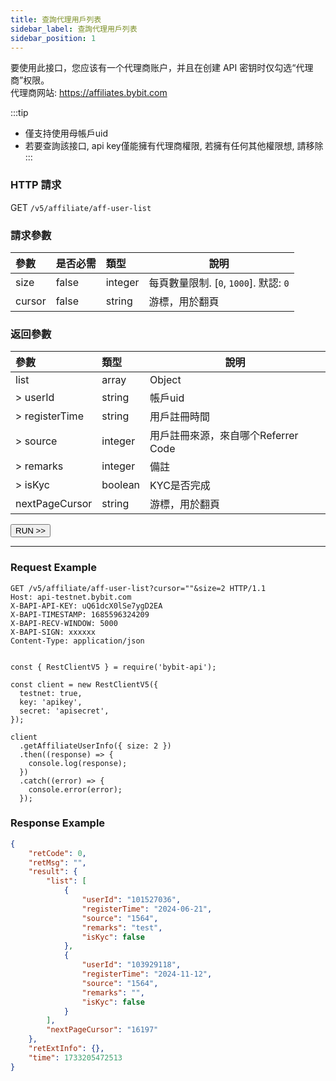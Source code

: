 ```yaml
---
title: 查詢代理用戶列表
sidebar_label: 查詢代理用戶列表
sidebar_position: 1
---
```


要使用此接口，您应该有一个代理商账户，并且在创建 API 密钥时仅勾选“代理商”权限。<br/>
代理商网站: https://affiliates.bybit.com

:::tip
* 僅支持使用母帳戶uid
* 若要查詢該接口, api key僅能擁有代理商權限, 若擁有任何其他權限想, 請移除
:::

### HTTP 請求
GET `/v5/affiliate/aff-user-list`

### 請求參數
| 參數 | 是否必需 | 類型 | 說明|
|:----- |:-------|:-----|------ |
|size |false |integer |每頁數量限制. [`0`, `1000`]. 默認: `0`|
|cursor |false |string |游標，用於翻頁|

### 返回參數
| 參數 | 類型 | 說明|
|:----- |:-----|----- |
|list |array |Object |
|> userId |string |帳戶uid |
|> registerTime |string |用戶註冊時間|
|> source |integer |用戶註冊來源，來自哪个Referrer Code |
|> remarks |integer |備註|
|> isKyc |boolean |KYC是否完成|
|nextPageCursor |string |游標，用於翻頁 |

<a href="/api-explorer/v5/affiliate/aff-user-list"><Button>RUN >></Button></a>

---

### Request Example

<Tabs groupId="programming-languages">
<TabItem value="http" label="HTTP">

```http
GET /v5/affiliate/aff-user-list?cursor=""&size=2 HTTP/1.1
Host: api-testnet.bybit.com
X-BAPI-API-KEY: uQ61dcX0lSe7ygD2EA
X-BAPI-TIMESTAMP: 1685596324209
X-BAPI-RECV-WINDOW: 5000
X-BAPI-SIGN: xxxxxx
Content-Type: application/json
```

</TabItem>
<TabItem value="python" label="Python">

```python

```

</TabItem>

<TabItem value="Node" label="Node.js">

```n4js
const { RestClientV5 } = require('bybit-api');

const client = new RestClientV5({
  testnet: true,
  key: 'apikey',
  secret: 'apisecret',
});

client
  .getAffiliateUserInfo({ size: 2 })
  .then((response) => {
    console.log(response);
  })
  .catch((error) => {
    console.error(error);
  });
```

</TabItem>
</Tabs>

### Response Example

```json
{
    "retCode": 0,
    "retMsg": "",
    "result": {
        "list": [
            {
                "userId": "101527036",
                "registerTime": "2024-06-21",
                "source": "1564",
                "remarks": "test",
                "isKyc": false
            },
            {
                "userId": "103929118",
                "registerTime": "2024-11-12",
                "source": "1564",
                "remarks": "",
                "isKyc": false
            }
        ],
        "nextPageCursor": "16197"
    },
    "retExtInfo": {},
    "time": 1733205472513
}
```
